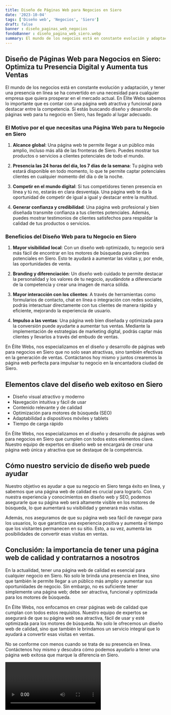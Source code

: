 ```yaml
---
title: Diseño de Páginas Web para Negocios en Siero
date: '2023-10-04'
tags: ['Diseño web', 'Negocios', 'Siero']
draft: false
banner : diseño_paginas_web_negocios
fondoBanner : diseño_pagina_web_siero.webp
summary: El mundo de los negocios está en constante evolución y adaptación, y tener una presencia en línea se ha convertido en una necesidad para cualquier empresa que quiera prosperar en el mercado actual. En Élite Webs sabemos lo importante que es contar con una página web atractiva y funcional para destacar entre la competencia. Si estás buscando diseño y desarrollo de páginas web para tu negocio en Siero, has llegado al lugar adecuado.
---
```


## Diseño de Páginas Web para Negocios en Siero: Optimiza tu Presencia Digital y Aumenta tus Ventas

El mundo de los negocios está en constante evolución y adaptación, y tener una presencia en línea se ha convertido en una necesidad para cualquier empresa que quiera prosperar en el mercado actual. En Élite Webs sabemos lo importante que es contar con una página web atractiva y funcional para destacar entre la competencia. Si estás buscando diseño y desarrollo de páginas web para tu negocio en Siero, has llegado al lugar adecuado.

### El Motivo por el que necesitas una Página Web para tu Negocio en Siero

1. **Alcance global**: Una página web te permite llegar a un público más amplio, incluso más allá de las fronteras de Siero. Puedes mostrar tus productos o servicios a clientes potenciales de todo el mundo.

2. **Presencia las 24 horas del día, los 7 días de la semana**: Tu página web estará disponible en todo momento, lo que te permite captar potenciales clientes en cualquier momento del día o de la noche.

3. **Competir en el mundo digital**: Si tus competidores tienen presencia en línea y tú no, estarás en clara desventaja. Una página web te da la oportunidad de competir de igual a igual y destacar entre la multitud.

4. **Generar confianza y credibilidad**: Una página web profesional y bien diseñada transmite confianza a tus clientes potenciales. Además, puedes mostrar testimonios de clientes satisfechos para respaldar la calidad de tus productos o servicios.

### Beneficios del Diseño Web para tu Negocio en Siero

1. **Mayor visibilidad local**: Con un diseño web optimizado, tu negocio será más fácil de encontrar en los motores de búsqueda para clientes potenciales en Siero. Esto te ayudará a aumentar las visitas y, por ende, las oportunidades de venta.

2. **Branding y diferenciación**: Un diseño web cuidado te permite destacar la personalidad y los valores de tu negocio, ayudándote a diferenciarte de la competencia y crear una imagen de marca sólida.

3. **Mayor interacción con los clientes**: A través de herramientas como formularios de contacto, chat en línea o integración con redes sociales, podrás interactuar directamente con tus clientes de manera rápida y eficiente, mejorando la experiencia de usuario.

4. **Impulso a las ventas**: Una página web bien diseñada y optimizada para la conversión puede ayudarte a aumentar tus ventas. Mediante la implementación de estrategias de marketing digital, podrás captar más clientes y llevarlos a través del embudo de ventas.

En Élite Webs, nos especializamos en el diseño y desarrollo de páginas web para negocios en Siero que no solo sean atractivas, sino también efectivas en la generación de ventas. Contáctanos hoy mismo y juntos crearemos la página web perfecta para impulsar tu negocio en la encantadora ciudad de Siero.

<GifSeo />

<Cta />

## Elementos clave del diseño web exitoso en Siero

- Diseño visual atractivo y moderno
- Navegación intuitiva y fácil de usar
- Contenido relevante y de calidad
- Optimización para motores de búsqueda (SEO)
- Adaptabilidad a dispositivos móviles y tablets
- Tiempo de carga rápido

En Élite Webs, nos especializamos en el diseño y desarrollo de páginas web para negocios en Siero que cumplen con todos estos elementos clave. Nuestro equipo de expertos en diseño web se encargará de crear una página web única y atractiva que se destaque de la competencia.

## Cómo nuestro servicio de diseño web puede ayudar

Nuestro objetivo es ayudar a que su negocio en Siero tenga éxito en línea, y sabemos que una página web de calidad es crucial para lograrlo. Con nuestra experiencia y conocimientos en diseño web y SEO, podemos asegurarle que su página web será altamente visible en los motores de búsqueda, lo que aumentará su visibilidad y generará más visitas.

Además, nos aseguramos de que su página web sea fácil de navegar para los usuarios, lo que garantiza una experiencia positiva y aumenta el tiempo que los visitantes permanecen en su sitio. Esto, a su vez, aumenta las posibilidades de convertir esas visitas en ventas.

## Conclusión: la importancia de tener una página web de calidad y contratarnos a nosotros

En la actualidad, tener una página web de calidad es esencial para cualquier negocio en Siero. No solo le brinda una presencia en línea, sino que también le permite llegar a un público más amplio y aumentar sus oportunidades de negocio. Sin embargo, no es suficiente tener simplemente una página web; debe ser atractiva, funcional y optimizada para los motores de búsqueda.

En Élite Webs, nos enfocamos en crear páginas web de calidad que cumplan con todos estos requisitos. Nuestro equipo de expertos se asegurará de que su página web sea atractiva, fácil de usar y esté optimizada para los motores de búsqueda. No solo le ofrecemos un diseño web de calidad, sino que también le brindamos un servicio integral que lo ayudará a convertir esas visitas en ventas.

No se conforme con menos cuando se trata de su presencia en línea. Contáctenos hoy mismo y descubra cómo podemos ayudarlo a tener una página web exitosa que marque la diferencia en Siero.

<Video />

<CtaBot job='Negocios' city='Siero'/>

<Gmaps query='Siero+españa+maps' />